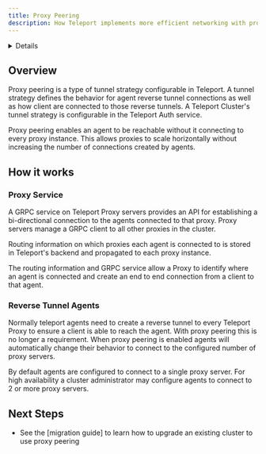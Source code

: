 ```yaml
---
title: Proxy Peering
description: How Teleport implements more efficient networking with proxy peering.
---
```


<Details
  title="Version warning"
  opened={true}
  scope={["oss", "enterprise"]}
  scopeOnly={true}
  min="10.0"
>
  Proxy peering is available starting from Teleport `10.0`.
</Details>

## Overview

Proxy peering is a type of tunnel strategy configurable in Teleport. A tunnel
strategy defines the behavior for agent reverse tunnel connections as well as
how client are connected to those reverse tunnels. A Teleport Cluster's tunnel
strategy is configurable in the Teleport Auth service.

Proxy peering enables an agent to be reachable without it connecting to every
proxy instance. This allows proxies to scale horizontally without increasing
the number of connections created by agents.

## How it works

### Proxy Service

A GRPC service on Teleport Proxy servers provides an API for establishing a
bi-directional connection to the agents connected to that proxy. Proxy servers
manage a GRPC client to all other proxies in the cluster.

Routing information on which proxies each agent is connected to is stored in
Teleport's backend and propagated to each proxy instance.

The routing information and GRPC service allow a Proxy to identify where an
agent is connected and create an end to end connection from a client to that
agent.

### Reverse Tunnel Agents

Normally teleport agents need to create a reverse tunnel to every Teleport Proxy
to ensure a client is able to reach the agent. With proxy peering this is no
longer a requirement. When proxy peering is enabled agents will automatically
change their behavior to connect to the configured number of proxy servers.

By default agents are configured to connect to a single proxy server. For high
availability a cluster administrator may configure agents to connect to 2 or
more proxy servers.

## Next Steps
- See the [migration guide] to learn how to upgrade an existing cluster to use
proxy peering